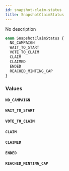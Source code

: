 ```yaml
---
id: snapshot-claim-status
title: SnapshotClaimStatus
---
```



No description

```graphql
enum SnapshotClaimStatus {
  NO_CAMPAIGN
  WAIT_TO_START
  VOTE_TO_CLAIM
  CLAIM
  CLAIMED
  ENDED
  REACHED_MINTING_CAP
}
```


### Values

#### `NO_CAMPAIGN` 




#### `WAIT_TO_START` 




#### `VOTE_TO_CLAIM` 




#### `CLAIM` 




#### `CLAIMED` 




#### `ENDED` 




#### `REACHED_MINTING_CAP` 







